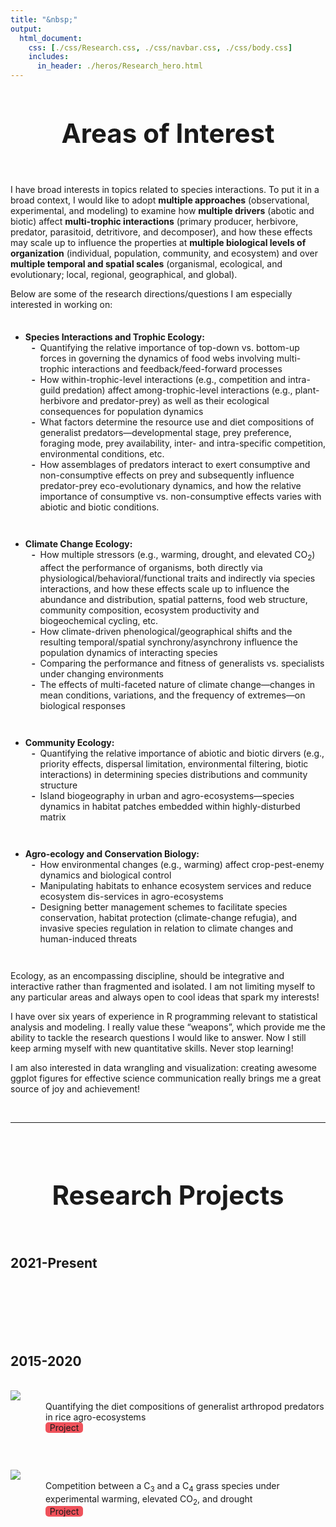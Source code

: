 ```yaml
---
title: "&nbsp;"
output:
  html_document:
    css: [./css/Research.css, ./css/navbar.css, ./css/body.css]
    includes:
      in_header: ./heros/Research_hero.html
---
```


<style>
.External_link{
  border-radius: 5px;
  border: none;
  text-align: center;
  text-decoration: none;
  display: inline-block;
  width: 60px;
  background-color: #EF525B;
}

h1 {text-align: center !important; 
   font-weight: bold !important; 
   font-size: 42px !important}
   
:target {
    display: block;    
    position: relative;     
    top: -150px;
    visibility: hidden;
}

li { list-style: disc; }

li li {
  list-style: none; /* Remove default bullets */
}

li li::before {
  content: "-"; 
  font-weight: bold; /* If you want it to be bold */
  display: inline-block; 
  width: 1em; 
  margin-left: -1em; 
}
</style> 

# Areas of Interest
<div style="height: 1em;"></div>

I have broad interests in topics related to species interactions. To put it in a broad context, I would like to adopt **multiple approaches** (observational, experimental, and modeling) to examine how **multiple drivers** (abotic and biotic) affect **multi-trophic interactions** (primary producer, herbivore, predator, parasitoid, detritivore, and decomposer), and how these effects may scale up to influence the properties at **multiple biological levels of organization** (individual, population, community, and ecosystem) and over **multiple temporal and spatial scales** (organismal, ecological, and evolutionary; local, regional, geographical, and global). 

Below are some of the research directions/questions I am especially interested in working on:

<div style="height: 0.5em;"></div>

* __Species Interactions and Trophic Ecology:__ 
  - Quantifying the relative importance of top-down vs. bottom-up forces in governing the dynamics of food webs involving multi-trophic interactions and feedback/feed-forward processes
  - How within-trophic-level interactions (e.g., competition and intra-guild predation) affect among-trophic-level interactions (e.g., plant-herbivore and predator-prey) as well as their ecological consequences for population dynamics
  - What factors determine the resource use and diet compositions of generalist predators—developmental stage, prey preference, foraging mode, prey availability, inter- and intra-specific competition, environmental conditions, etc.   
  - How assemblages of predators interact to exert consumptive and non-consumptive effects on prey and subsequently influence predator-prey eco-evolutionary dynamics, and how the relative importance of consumptive vs. non-consumptive effects varies with abiotic and biotic conditions. 

<div style="height: 1em;"></div>

* __Climate Change Ecology:__
  - How multiple stressors (e.g., warming, drought, and elevated CO~2~) affect the performance of organisms, both directly via physiological/behavioral/functional traits and indirectly via species interactions, and how these effects scale up to influence the abundance and distribution, spatial patterns, food web structure, community composition, ecosystem productivity and biogeochemical cycling, etc.
  - How climate-driven phenological/geographical shifts and the resulting temporal/spatial synchrony/asynchrony influence the population dynamics of interacting species
  - Comparing the performance and fitness of generalists vs. specialists under changing environments
  - The effects of multi-faceted nature of climate change—changes in mean conditions, variations, and the frequency of extremes—on biological responses
  
<div style="height: 1em;"></div>

* __Community Ecology:__ 
  - Quantifying the relative importance of abiotic and biotic dirvers (e.g., priority effects, dispersal limitation, environmental filtering, biotic interactions) in determining species distributions and community structure
  - Island biogeography in urban and agro-ecosystems—species dynamics in habitat patches embedded within highly-disturbed matrix

<div style="height: 1em;"></div>

* __Agro-ecology and Conservation Biology:__ 
  - How environmental changes (e.g., warming) affect crop-pest-enemy dynamics and biological control 
  - Manipulating habitats to enhance ecosystem services and reduce ecosystem dis-services in agro-ecosystems
  - Designing better management schemes to facilitate species conservation, habitat protection (climate-change refugia), and invasive species regulation in relation to climate changes and human-induced threats 

<div style="height: 1em;"></div>

Ecology, as an encompassing discipline, should be integrative and interactive rather than fragmented and isolated. I am not limiting myself to any particular areas and always open to cool ideas that spark my interests!

I have over six years of experience in R programming relevant to statistical analysis and modeling. I really value these "weapons", which provide me the ability to tackle the research questions I would like to answer. Now I still keep arming myself with new quantitative skills. Never stop learning!

I am also interested in data wrangling and visualization: creating awesome ggplot figures for effective science communication really brings me a great source of joy and achievement!

<br>
<hr>
<br>

# Research Projects
<div style="height: 1em;"></div>

## 2021-Present
<!-- Earthworm stable isotope niche -->
<!-- Pest consumption by GAPs -->
<br>
<br>
<br>
<br>
<br>

## 2015-2020
<br>
<div style="display: flex;">
<img src="./Research Projects/2015-2020/Rice.JPG" style="max-width: 200px; max-height: 150px; width:auto; height:auto">
<div style="padding-left: 40px; padding-top: 0.2em;">
Quantifying the diet compositions of generalist arthropod predators in rice agro-ecosystems <br>
<a class="External_link btn btn-primary btn-outline btn-xs" href="./Research Projects/2015-2020/Rice.html" target="_blank">Project</a>
</div>
</div>

<br>

<div style="display: flex;">
<img src="./Research Projects/2015-2020/Grass.JPG" style="max-width: 200px; max-height: 150px; width:auto; height:auto">
<div style="padding-left: 40px; padding-top: 0.2em;">
Competition between a C~3~ and a C~4~ grass species under experimental warming, elevated CO~2~, and drought <br>
<a class="External_link btn btn-primary btn-outline btn-xs" href="./Research Projects/2015-2020/Grass.html" target="_blank">Project</a>
</div>
</div>


